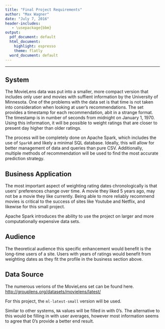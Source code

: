 ```yaml
---
title: "Final Project Requirements"
author: "Max Wagner"
date: "July 7, 2016"
header-includes:
   - \usepackage{bbm}
output:
  pdf_document: default
  html_document:
    highlight: espresso
    theme: flatly
  word_document: default
---
```

***

## System

The MovieLens data was put into a smaller, more compact version that includes only user and movies with suffient information by the University of Minnesota. One of the problems with the data set is that time is not taken into consideration when looking at user's recommendations. The set provides a timestamp for each recommendation, abit in a strange format. The timestamp is in number of seconds from midnight on January 1, 1970. Using this information, it will be possible to weight ratings that are closer to present day higher than older ratings. 

The process will be completely done on Apache Spark, which includes the use of `SparkR` and likely a minimal SQL database. Ideally, this will allow for better management of data and queries than pure CSV. Additionally, multiple methods of recommendation will be used to find the most accurate prediction strategy.

## Business Application

The most important aspect of weighting rating dates chronologically is that users' preferences change over time. A movie they liked 5 years ago, may not be a movie they like currently. Being able to more reliably recommend movies is critical to the success of sites like Youtube and Netflix, and likewise for this small project.

Apache Spark introduces the ability to use the project on larger and more computationally expensive data sets.

## Audience

The theoretical audience this specific enhancement would benefit is the long-time users of a site. Users with years of ratings would benefit from weighting dates as they fit the profile in the business section above.

## Data Source

The numerous verions of the MovieLens set can be found here. [http://grouplens.org/datasets/movielens/latest/](http://grouplens.org/datasets/movielens/latest/)

For this project, the `ml-latest-small` version will be used.

Similar to other systems, `NA` values will be filled in with 0's. The alternative to this would be filling in with user averages, however most information seems to agree that 0's provide a better end result.